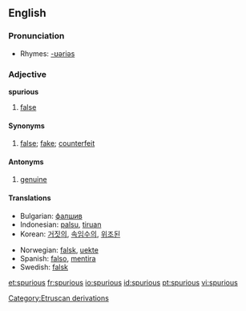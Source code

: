 ==English==

===Pronunciation===
*Rhymes: [[Rhymes:English:-ʊəriəs|-ʊəriəs]]

=== Adjective ===
'''spurious'''
# [[false]]
==== Synonyms ====
#[[false]]; [[fake]]; [[counterfeit]]
==== Antonyms ====
#[[genuine]]
====Translations====
{{top}}
*Bulgarian: [[фалшив]]
*Indonesian: [[palsu]], [[tiru|tiruan]]
*Korean: [[거짓의]], [[속임수의]], [[위조된]]
{{mid}}
*Norwegian: [[falsk]], [[uekte]]
*Spanish: [[falso]], [[mentira]]
*Swedish: [[falsk]]
{{bottom}}

[[Category:Etruscan derivations]]

[[et:spurious]]
[[fr:spurious]]
[[io:spurious]]
[[id:spurious]]
[[pt:spurious]]
[[vi:spurious]]